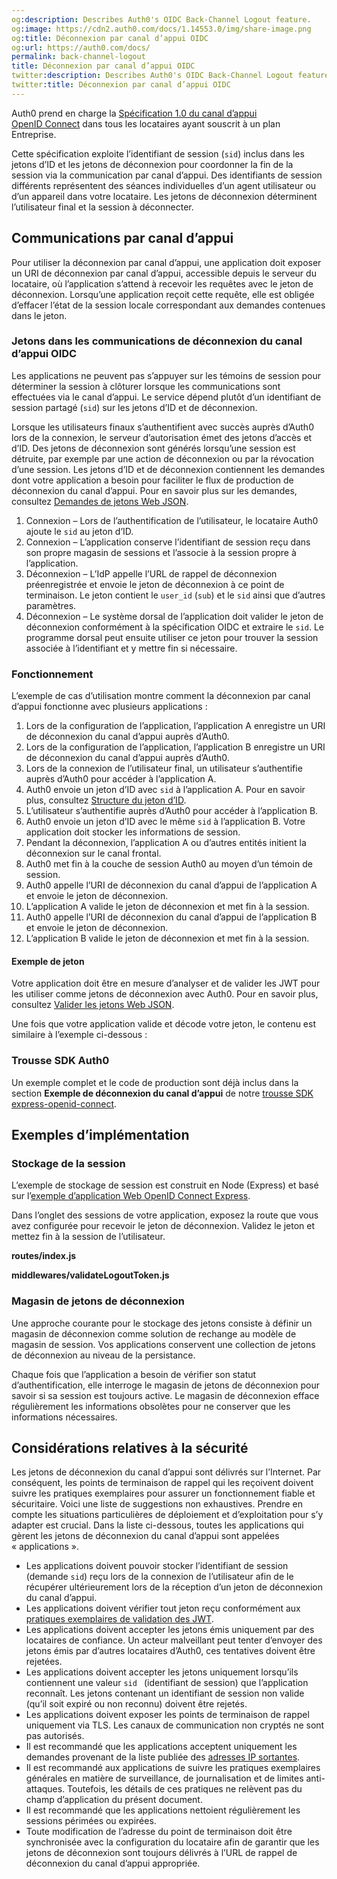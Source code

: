 ```yaml
---
og:description: Describes Auth0's OIDC Back-Channel Logout feature.
og:image: https://cdn2.auth0.com/docs/1.14553.0/img/share-image.png
og:title: Déconnexion par canal d’appui OIDC
og:url: https://auth0.com/docs/
permalink: back-channel-logout
title: Déconnexion par canal d’appui OIDC
twitter:description: Describes Auth0's OIDC Back-Channel Logout feature.
twitter:title: Déconnexion par canal d’appui OIDC
---
```


Auth0 prend en charge la [Spécification 1.0 du canal d’appui OpenID Connect](https://openid.net/specs/openid-connect-backchannel-1_0.html#Backchannel) dans tous les locataires ayant souscrit à un plan Entreprise.

Cette spécification exploite l’identifiant de session (`sid`) inclus dans les jetons d’ID et les jetons de déconnexion pour coordonner la fin de la session via la communication par canal d’appui. Des identifiants de session différents représentent des séances individuelles d’un agent utilisateur ou d’un appareil dans votre locataire. Les jetons de déconnexion déterminent l’utilisateur final et la session à déconnecter.

## Communications par canal d’appui

Pour utiliser la déconnexion par canal d’appui, une application doit exposer un URI de déconnexion par canal d’appui, accessible depuis le serveur du locataire, où l’application s’attend à recevoir les requêtes avec le jeton de déconnexion. Lorsqu’une application reçoit cette requête, elle est obligée d’effacer l’état de la session locale correspondant aux demandes contenues dans le jeton.



### Jetons dans les communications de déconnexion du canal d’appui OIDC

Les applications ne peuvent pas s’appuyer sur les témoins de session pour déterminer la session à clôturer lorsque les communications sont effectuées via le canal d’appui. Le service dépend plutôt d’un identifiant de session partagé (`sid`) sur les jetons d’ID et de déconnexion.

Lorsque les utilisateurs finaux s’authentifient avec succès auprès d’Auth0 lors de la connexion, le serveur d’autorisation émet des jetons d’accès et d’ID. Des jetons de déconnexion sont générés lorsqu’une session est détruite, par exemple par une action de déconnexion ou par la révocation d’une session. Les jetons d’ID et de déconnexion contiennent les demandes dont votre application a besoin pour faciliter le flux de production de déconnexion du canal d’appui. Pour en savoir plus sur les demandes, consultez [Demandes de jetons Web JSON](/security/tokens/json-web-tokens/json-web-token-claims).

1. Connexion – Lors de l’authentification de l’utilisateur, le locataire Auth0 ajoute le `sid` au jeton d’ID.
2. Connexion – L’application conserve l’identifiant de session reçu dans son propre magasin de sessions et l’associe à la session propre à l’application.
3. Déconnexion – L’IdP appelle l’URL de rappel de déconnexion préenregistrée et envoie le jeton de déconnexion à ce point de terminaison. Le jeton contient le `user_id` (`sub`) et le `sid` ainsi que d’autres paramètres.
4. Déconnexion – Le système dorsal de l’application doit valider le jeton de déconnexion conformément à la spécification OIDC et extraire le `sid`. Le programme dorsal peut ensuite utiliser ce jeton pour trouver la session associée à l’identifiant et y mettre fin si nécessaire.



### Fonctionnement

L’exemple de cas d’utilisation montre comment la déconnexion par canal d’appui fonctionne avec plusieurs applications :

1. Lors de la configuration de l’application, l’application A enregistre un URI de déconnexion du canal d’appui auprès d’Auth0.
2. Lors de la configuration de l’application, l’application B enregistre un URI de déconnexion du canal d’appui auprès d’Auth0.
3. Lors de la connexion de l’utilisateur final, un utilisateur s’authentifie auprès d’Auth0 pour accéder à l’application A.
4. Auth0 envoie un jeton d’ID avec `sid` à l’application A. Pour en savoir plus, consultez [Structure du jeton d’ID](/security/tokens/id-tokens/id-token-structure).
5. L’utilisateur s’authentifie auprès d’Auth0 pour accéder à l’application B.
6. Auth0 envoie un jeton d’ID avec le même `sid` à l’application B. Votre application doit stocker les informations de session.
7. Pendant la déconnexion, l’application A ou d’autres entités initient la déconnexion sur le canal frontal.
8. Auth0 met fin à la couche de session Auth0 au moyen d’un témoin de session.
9. Auth0 appelle l’URI de déconnexion du canal d’appui de l’application A et envoie le jeton de déconnexion.
10. L’application A valide le jeton de déconnexion et met fin à la session.
11. Auth0 appelle l’URI de déconnexion du canal d’appui de l’application B et envoie le jeton de déconnexion.
12. L’application B valide le jeton de déconnexion et met fin à la session.

#### Exemple de jeton

Votre application doit être en mesure d’analyser et de valider les JWT pour les utiliser comme jetons de déconnexion avec Auth0. Pour en savoir plus, consultez [Valider les jetons Web JSON](/security/tokens/json-web-tokens/validate-json-web-tokens).

Une fois que votre application valide et décode votre jeton, le contenu est similaire à l’exemple ci-dessous :



### Trousse SDK Auth0

Un exemple complet et le code de production sont déjà inclus dans la section **Exemple de déconnexion du canal d’appui** de notre [trousse SDK express-openid-connect](https://github.com/auth0/express-openid-connect/blob/master/EXAMPLES.md#11-back-channel-logout).

## Exemples d’implémentation

### Stockage de la session

L’exemple de stockage de session est construit en Node (Express) et basé sur l’[exemple d’application Web OpenID Connect Express](https://github.com/auth0-samples/auth0-express-webapp-sample/tree/master/01-Login).

Dans l’onglet des sessions de votre application, exposez la route que vous avez configurée pour recevoir le jeton de déconnexion. Validez le jeton et mettez fin à la session de l’utilisateur.



**routes/index.js**



**middlewares/validateLogoutToken.js**



### Magasin de jetons de déconnexion

Une approche courante pour le stockage des jetons consiste à définir un magasin de déconnexion comme solution de rechange au modèle de magasin de session. Vos applications conservent une collection de jetons de déconnexion au niveau de la persistance.

Chaque fois que l’application a besoin de vérifier son statut d’authentification, elle interroge le magasin de jetons de déconnexion pour savoir si sa session est toujours active. Le magasin de déconnexion efface régulièrement les informations obsolètes pour ne conserver que les informations nécessaires.

## Considérations relatives à la sécurité

Les jetons de déconnexion du canal d’appui sont délivrés sur l’Internet. Par conséquent, les points de terminaison de rappel qui les reçoivent doivent suivre les pratiques exemplaires pour assurer un fonctionnement fiable et sécuritaire. Voici une liste de suggestions non exhaustives. Prendre en compte les situations particulières de déploiement et d’exploitation pour s’y adapter est crucial. Dans la liste ci-dessous, toutes les applications qui gèrent les jetons de déconnexion du canal d’appui sont appelées « applications ».

* Les applications doivent pouvoir stocker l’identifiant de session (demande `sid`) reçu lors de la connexion de l’utilisateur afin de le récupérer ultérieurement lors de la réception d’un jeton de déconnexion du canal d’appui.
* Les applications doivent vérifier tout jeton reçu conformément aux [pratiques exemplaires de validation des JWT](/security/tokens/json-web-tokens/validate-json-web-tokens).
* Les applications doivent accepter les jetons émis uniquement par des locataires de confiance. Un acteur malveillant peut tenter d’envoyer des jetons émis par d’autres locataires d’Auth0, ces tentatives doivent être rejetées.
* Les applications doivent accepter les jetons uniquement lorsqu’ils contiennent une valeur `sid ` (identifiant de session) que l’application reconnaît. Les jetons contenant un identifiant de session non valide (qu’il soit expiré ou non reconnu) doivent être rejetés.
* Les applications doivent exposer les points de terminaison de rappel uniquement via TLS. Les canaux de communication non cryptés ne sont pas autorisés.
* Il est recommandé que les applications acceptent uniquement les demandes provenant de la liste publiée des [adresses IP sortantes](/security/data-security/allowlist).
* Il est recommandé aux applications de suivre les pratiques exemplaires générales en matière de surveillance, de journalisation et de limites anti-attaques. Toutefois, les détails de ces pratiques ne relèvent pas du champ d’application du présent document.
* Il est recommandé que les applications nettoient régulièrement les sessions périmées ou expirées.
* Toute modification de l’adresse du point de terminaison doit être synchronisée avec la configuration du locataire afin de garantir que les jetons de déconnexion sont toujours délivrés à l’URL de rappel de déconnexion du canal d’appui appropriée.